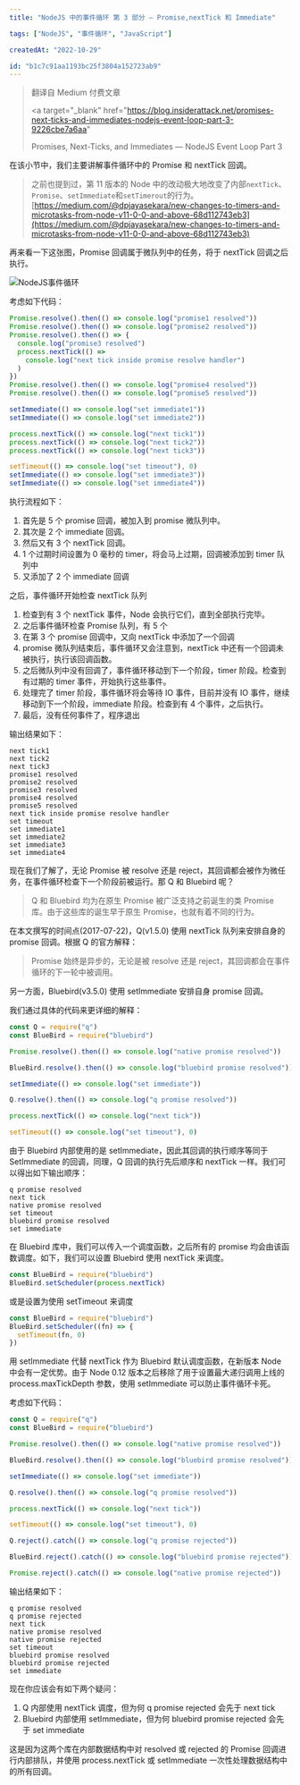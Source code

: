 ```yaml
---
title: "NodeJS 中的事件循环 第 3 部分 — Promise,nextTick 和 Immediate"

tags: ["NodeJS", "事件循环", "JavaScript"]

createdAt: "2022-10-29"

id: "b1c7c91aa1193bc25f3804a152723ab9"
---
```



<blockquote variant="original-link">

翻译自 Medium 付费文章

<a
  target="_blank"
  href="https://blog.insiderattack.net/promises-next-ticks-and-immediates-nodejs-event-loop-part-3-9226cbe7a6aa"
>
  Promises, Next-Ticks, and Immediates — NodeJS Event Loop Part 3
</a>

</blockquote>

在该小节中，我们主要讲解事件循环中的 Promise 和 nextTick 回调。

<Section title="原生 Promise">

> 之前也提到过，第 11 版本的 Node 中的改动极大地改变了内部`nextTick`、`Promise`、`setImmediate`和`setTimerout`的行为。  
> [https://medium.com/@dpjayasekara/new-changes-to-timers-and-microtasks-from-node-v11-0-0-and-above-68d112743eb3](https://medium.com/@dpjayasekara/new-changes-to-timers-and-microtasks-from-node-v11-0-0-and-above-68d112743eb3)

再来看一下这张图，Promise 回调属于微队列中的任务，将于 nextTick 回调之后执行。

![NodeJS事件循环](../NodeJS中的事件循环1/nodejs-event-loop.jpg)

考虑如下代码：

<CodeBlock>

```js
Promise.resolve().then(() => console.log("promise1 resolved"))
Promise.resolve().then(() => console.log("promise2 resolved"))
Promise.resolve().then(() => {
  console.log("promise3 resolved")
  process.nextTick(() =>
    console.log("next tick inside promise resolve handler")
  )
})
Promise.resolve().then(() => console.log("promise4 resolved"))
Promise.resolve().then(() => console.log("promise5 resolved"))

setImmediate(() => console.log("set immediate1"))
setImmediate(() => console.log("set immediate2"))

process.nextTick(() => console.log("next tick1"))
process.nextTick(() => console.log("next tick2"))
process.nextTick(() => console.log("next tick3"))

setTimeout(() => console.log("set timeout"), 0)
setImmediate(() => console.log("set immediate3"))
setImmediate(() => console.log("set immediate4"))
```

</CodeBlock>

执行流程如下：

1. 首先是 5 个 promise 回调，被加入到 promise 微队列中。
2. 其次是 2 个 immediate 回调。
3. 然后又有 3 个 nextTick 回调。
4. 1 个过期时间设置为 0 毫秒的 timer，将会马上过期，回调被添加到 timer 队列中
5. 又添加了 2 个 immediate 回调

之后，事件循环开始检查 nextTick 队列

1. 检查到有 3 个 nextTick 事件，Node 会执行它们，直到全部执行完毕。
2. 之后事件循环检查 Promise 队列，有 5 个
3. 在第 3 个 promise 回调中，又向 nextTick 中添加了一个回调
4. promise 微队列结束后，事件循环又会注意到，nextTick 中还有一个回调未被执行，执行该回调函数。
5. 之后微队列中没有回调了，事件循环移动到下一个阶段，timer 阶段。检查到有过期的 timer 事件，开始执行这些事件。
6. 处理完了 timer 阶段，事件循环将会等待 IO 事件，目前并没有 IO 事件，继续移动到下一个阶段，immediate 阶段。检查到有 4 个事件，之后执行。
7. 最后，没有任何事件了，程序退出

输出结果如下：

<CodeBlock>

```shell
next tick1
next tick2
next tick3
promise1 resolved
promise2 resolved
promise3 resolved
promise4 resolved
promise5 resolved
next tick inside promise resolve handler
set timeout
set immediate1
set immediate2
set immediate3
set immediate4
```

</CodeBlock>

</Section>

<Section title="Q 和 Bluebird">

现在我们了解了，无论 Promise 被 resolve 还是 reject，其回调都会被作为微任务，在事件循环检查下一个阶段前被运行。那 Q 和 Bluebird 呢？

> Q 和 Bluebird 均为在原生 Promise 被广泛支持之前诞生的类 Promise 库。由于这些库的诞生早于原生 Promise，也就有着不同的行为。

在本文撰写的时间点(2017-07-22)，Q(v1.5.0) 使用 nextTick 队列来安排自身的 promise 回调。根据 Q 的官方解释：

> Promise 始终是异步的，无论是被 resolve 还是 reject，其回调都会在事件循环的下一轮中被调用。

另一方面，Bluebird(v3.5.0) 使用 setImmediate 安排自身 promise 回调。

我们通过具体的代码来更详细的解释：

<CodeBlock>

```js
const Q = require("q")
const BlueBird = require("bluebird")

Promise.resolve().then(() => console.log("native promise resolved"))

BlueBird.resolve().then(() => console.log("bluebird promise resolved"))

setImmediate(() => console.log("set immediate"))

Q.resolve().then(() => console.log("q promise resolved"))

process.nextTick(() => console.log("next tick"))

setTimeout(() => console.log("set timeout"), 0)
```

</CodeBlock>

由于 Bluebird 内部使用的是 setImmediate，因此其回调的执行顺序等同于 SetImmediate 的回调，同理，Q 回调的执行先后顺序和 nextTick 一样。我们可以得出如下输出顺序：

<CodeBlock>

```shell
q promise resolved
next tick
native promise resolved
set timeout
bluebird promise resolved
set immediate
```

</CodeBlock>

在 Bluebird 库中，我们可以传入一个调度函数，之后所有的 promise 均会由该函数调度。如下，我们可以设置 Bluebird 使用 nextTick 来调度。

<CodeBlock>

```js
const BlueBird = require("bluebird")
BlueBird.setScheduler(process.nextTick)
```

</CodeBlock>

或是设置为使用 setTimeout 来调度

<CodeBlock>

```js
const BlueBird = require("bluebird")
BlueBird.setScheduler((fn) => {
  setTimeout(fn, 0)
})
```

</CodeBlock>

用 setImmediate 代替 nextTick 作为 Bluebird 默认调度函数，在新版本 Node 中会有一定优势。由于 Node 0.12 版本之后移除了用于设置最大递归调用上线的 process.maxTickDepth 参数，使用 setImmediate 可以防止事件循环卡死。

</Section>

<Section title="最后的脑筋急转弯">

考虑如下代码：

<CodeBlock>

```js
const Q = require("q")
const BlueBird = require("bluebird")

Promise.resolve().then(() => console.log("native promise resolved"))

BlueBird.resolve().then(() => console.log("bluebird promise resolved"))

setImmediate(() => console.log("set immediate"))

Q.resolve().then(() => console.log("q promise resolved"))

process.nextTick(() => console.log("next tick"))

setTimeout(() => console.log("set timeout"), 0)

Q.reject().catch(() => console.log("q promise rejected"))

BlueBird.reject().catch(() => console.log("bluebird promise rejected"))

Promise.reject().catch(() => console.log("native promise rejected"))
```

</CodeBlock>

输出结果如下：

<CodeBlock>

```shell
q promise resolved
q promise rejected
next tick
native promise resolved
native promise rejected
set timeout
bluebird promise resolved
bluebird promise rejected
set immediate
```

</CodeBlock>

现在你应该会有如下两个疑问：

1. Q 内部使用 nextTick 调度，但为何 q promise rejected 会先于 next tick
2. Bluebird 内部使用 setImmediate，但为何 bluebird promise rejected 会先于 set immediate

这是因为这两个库在内部数据结构中对 resolved 或 rejected 的 Promise 回调进行内部排队，并使用 process.nextTick 或 setImmediate 一次性处理数据结构中的所有回调。

</Section>
